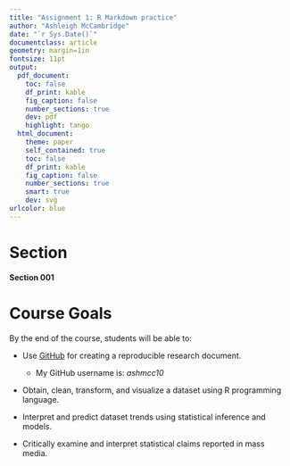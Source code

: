 ```yaml
---
title: "Assignment 1: R Markdown practice"
author: "Ashleigh McCambridge"
date: "`r Sys.Date()`"
documentclass: article
geometry: margin=1in
fontsize: 11pt
output:
  pdf_document:
    toc: false
    df_print: kable
    fig_caption: false
    number_sections: true
    dev: pdf
    highlight: tango
  html_document:
    theme: paper
    self_contained: true
    toc: false
    df_print: kable
    fig_caption: false
    number_sections: true
    smart: true
    dev: svg
urlcolor: blue
---
```


<!-- Write your Markdown below this line -->

# Section
**Section 001**

# Course Goals
By the end of the course, students will be able to:

* Use [GitHub](https://github.com) for creating a reproducible research document.

    + My GitHub username is: *ashmcc10*
    
* Obtain, clean, transform, and visualize a dataset using R programming language.

* Interpret and predict dataset trends using statistical inference and models.

* Critically examine and interpret statistical claims reported in mass media.

